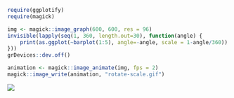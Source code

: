 ```r
require(ggplotify)
require(magick)

img <- magick::image_graph(600, 600, res = 96)
invisible(lapply(seq(1, 360, length.out=30), function(angle) {
    print(as.ggplot(~barplot(1:5), angle=-angle, scale = 1-angle/360))
}))
grDevices::dev.off()

animation <- magick::image_animate(img, fps = 2)
magick::image_write(animation, "rotate-scale.gif")
```

![](figures/rotate-scale.gif)

